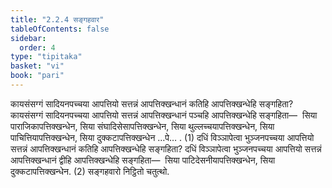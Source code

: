 ```yaml
---
title: "2.2.4 सङ्गहवार"
tableOfContents: false
sidebar:
  order: 4
type: "tipitaka"
basket: "vi"
book: "pari"
---
```



<DynamicBreadcrumb />

<Division number="252" book="pari">

<Paragraph number="1058" book="pari">
कायसंसग्गं सादियनपच्चया आपत्तियो सत्तन्नं आपत्तिक्खन्धानं कतिहि आपत्तिक्खन्धेहि सङ्गहिता? कायसंसग्गं सादियनपच्चया आपत्तियो सत्तन्नं आपत्तिक्खन्धानं पञ्चहि आपत्तिक्खन्धेहि सङ्गहिता—  सिया पाराजिकापत्तिक्खन्धेन, सिया संघादिसेसापत्तिक्खन्धेन, सिया थुल्लच्चयापत्तिक्खन्धेन, सिया पाचित्तियापत्तिक्खन्धेन, सिया दुक्कटापत्तिक्खन्धेन …पे… . (1)
</Paragraph>

<Paragraph number="1059" book="pari">
दधिं विञ्ञापेत्वा भुञ्जनपच्चया आपत्तियो सत्तन्नं आपत्तिक्खन्धानं कतिहि आपत्तिक्खन्धेहि सङ्गहिता? दधिं विञ्ञापेत्वा भुञ्जनपच्चया आपत्तियो सत्तन्नं आपत्तिक्खन्धानं द्वीहि आपत्तिक्खन्धेहि सङ्गहिता—  सिया पाटिदेसनीयापत्तिक्खन्धेन, सिया दुक्कटापत्तिक्खन्धेन. (2)

</Paragraph>
</Division>

<Paragraph number="1060" type="center" book="pari">
सङ्गहवारो निट्ठितो चतुत्थो.
</Paragraph>